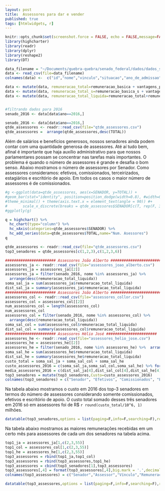 ```yaml
---
layout: post
title:  Assessores para dar e vender
published: true
tags: [htmlwidgets, r]
---
```


```r
knitr::opts_chunk$set(screenshot.force = FALSE, echo = FALSE,message=FALSE, warning=FALSE, fig.cap = "")
library(highcharter)
library(readr)
library(dplyr)
library(reshape2)
library(DT)
```

```r

data_filename = "~/Documents/quebra-quebra/senado_federal/dados/dados_senado.csv"
data <- read_csv(file=data_filename)
colnames(data) <-  c("id","nome","vinculo","situacao","ano_de_admissao","cargo","padrao","especialidade","mes","ano","remuneracao_basica","vantagens_pessoais","funcao_comissao","gratificacao_natalina","horas_extras","outras_remuneracoes","adicional_periculosidade","adicional_noturno","abono_permanencia","reversao","imposto_de_renda","psss","faltas","remuneracao_apos_descontos","diarias","auxilios","auxilio_alimentacao","vantagens_indenizatorias","adicional_ferias","ferias_indenizatorias","licenca_premio","remuneracao_basica_s","vantagens_pessoais_s","funcao_comissao_s","gratificacao_natalina_s","horas_extras_s","outras_remuneracoes_s","adicional_periculosidade_s","adicional_noturno_s","abono_permanencia_s","reversao_s","imposto_de_renda_s","psss_s","faltas_s","remuneracao_apos_descontos_s","diarias_s","auxilios_s","auxilio_alimentacao_s","vantagens_indenizatorias_s","adicional_ferias_s","ferias_indenizatorias_s","licenca_premio_s")

data <- mutate(data, remuneracao_total=remuneracao_basica + vantagens_pessoais + funcao_comissao + gratificacao_natalina + horas_extras + outras_remuneracoes + adicional_periculosidade + adicional_noturno + abono_permanencia + reversao + imposto_de_renda + psss + faltas + diarias + auxilios + auxilio_alimentacao + vantagens_indenizatorias + adicional_ferias + ferias_indenizatorias + licenca_premio)
data <- mutate(data, remuneracao_total_s=remuneracao_basica_s + vantagens_pessoais_s + funcao_comissao_s + gratificacao_natalina_s + horas_extras_s + outras_remuneracoes_s + adicional_periculosidade_s + adicional_noturno_s + abono_permanencia_s + reversao_s + imposto_de_renda_s + psss_s + faltas_s + diarias_s + auxilios_s + auxilio_alimentacao_s + vantagens_indenizatorias_s + adicional_ferias_s + ferias_indenizatorias_s + licenca_premio_s)
data <- mutate(data, remuneracao_total_liquida=remuneracao_total+remuneracao_total_s)


#filtrando dados para 2016
senado_2016 <- data[data$ano==2016,]
```

```r
senado_2016 <- data[data$ano==2016,]
qtde_assessores <- readr::read_csv(file="qtde_assessores.csv")
qtde_assessores =  arrange(qtde_assessores,desc(TOTAL))

```

Além de salários e benefícios generosos, nossos senadores ainda podem contar com uma quantidade generosa de assessores. Até aí tudo bem, afinal é importante que haja auxílio administrativo para que nossos parlamentares possam se concentrar nas tarefas mais importantes. O problema é quando o número de assessores é grande e desafia o bom senso. Abaixo mostramos o número de assessores por Senador. Como assessores consideramos: efetivos, comissionados, terceirizados, estagiários e escritório de apoio. Em todos os casos o maior número de assessores é de comissionados.


```r

#g <-ggplot(data=qtde_assessores, aes(x=SENADOR, y=TOTAL)) +
#geom_bar(stat="identity", position=position_dodge(width=0.8), #width=0.8) +
#theme_minimal() + theme(axis.text.x = element_text(angle = 90)) #+
#       scale_x_discrete(breaks = qtde_assessores$SENADOR[c(T, rep(F, 3))], limits = qtde_assessores$SENADOR)
#ggplotly(g)

q = highchart() %>%
  hc_chart(type="column") %>%
  hc_xAxis(categories=qtde_assessores$SENADOR) %>%
  hc_add_series(data=qtde_assessores$TOTAL,name="Num. Asessores")
q

```


```r
qtde_assessores <- readr::read_csv(file="qtde_assessores.csv")
top3_senadores = qtde_assessores[c(1,2,3),c(1,2,3,6)]

####################### Assessores João Alberto #######################
assessores_ja <- readr::read_csv(file="assessores_joao_alberto.csv")
assessores_ja = assessores_ja[[2]] 
assessores_ja = filter(senado_2016, nome %in% assessores_ja) %>%
  arrange(desc(remuneracao_total_liquida))
soma_sal_ja = sum(assessores_ja$remuneracao_total_liquida)
dist_sal_ja = summary(assessores_ja$remuneracao_total_liquida)
####################### Assessores João Alberto #######################
assessores_col <- readr::read_csv(file="assessores_collor.csv")
assessores_col = assessores_col[[2]] 
num_assessores_col = length(assessores_col)
num_assessores_col
assessores_col = filter(senado_2016, nome %in% assessores_col) %>%
  arrange(desc(remuneracao_total_liquida))
soma_sal_col = sum(assessores_col$remuneracao_total_liquida)
dist_sal_col = summary(assessores_col$remuneracao_total_liquida)
####################### Assessores Hélio José #######################
assessores_he <- readr::read_csv(file="assessores_helio_jose.csv")
assessores_he = assessores_he[[2]] 
assessores_he = filter(senado_2016, nome %in% assessores_he) %>%  arrange(desc(remuneracao_total_liquida))
soma_sal_he = sum(assessores_he$remuneracao_total_liquida)
dist_sal_he = summary(assessores_he$remuneracao_total_liquida)
custo_total = soma_sal_ja + soma_sal_col + soma_sal_he
custo_assessores_2016 = c(soma_sal_ja,soma_sal_col,soma_sal_he) %>% format(big.mark='.')
media_assessores_2016 = c(dist_sal_ja[4],dist_sal_col[4],dist_sal_he[4])
top3_senadores = mutate(top3_senadores,Custo=custo_assessores_2016)
colnames(top3_senadores) = c("Senador", "Efetivos", "Comissionados", "Esc. Apoio", "Custo (R$)")

```

Na tabela abaixo mostramos o custo em 2016 dos top-3 senadores em termos do número de assessores considerando somente comissionados, efetivos e escritório de apoio. O custo total somado desses três senadores em 2016 só em assessores foi de R$ `r round(custo_total/10^6, 1)` milhões. 

```r
datatable(top3_senadores,options = list(paging=F,info=F,searching=F),rownames=FALSE)
```

Na tabela abaixo mostramos as maiores remunerações recebidas  em um certo mês para assessores de cada um dos senadores na tabela acima.

```r
top1_ja = assessores_ja[1,c(2,3,55)]
top1_col = assessores_col[1,c(2,3,55)]
top1_he = assessores_he[1,c(2,3,55)]
top3_assessores = rbind(top1_ja,top1_col) 
top3_assessores = rbind(top3_assessores,top1_he) 
top3_assessores = cbind(top3_senadores[1],top3_assessores)
top3_assessores[,4] = format(top3_assessores[,4],big.mark = '.',decimal.mark = ',')
colnames(top3_assessores) = c("Senador","Assessor","Vínculo","Remuneração (R$)")
```

```r
datatable(top3_assessores,options = list(paging=F,info=F,searching=F),rownames=FALSE)
```

